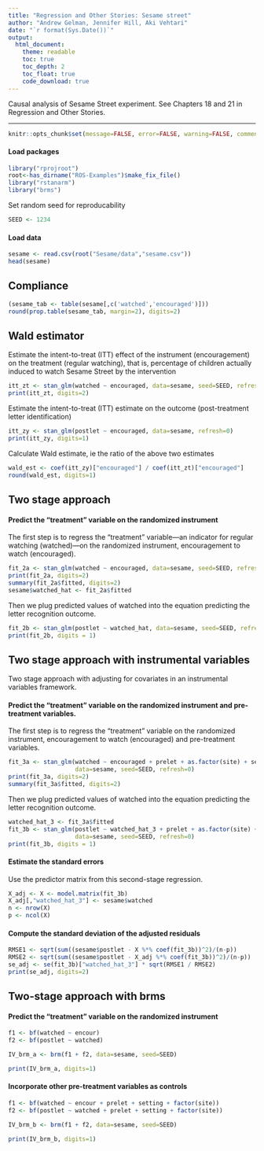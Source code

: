 ```yaml
---
title: "Regression and Other Stories: Sesame street"
author: "Andrew Gelman, Jennifer Hill, Aki Vehtari"
date: "`r format(Sys.Date())`"
output:
  html_document:
    theme: readable
    toc: true
    toc_depth: 2
    toc_float: true
    code_download: true
---
```

Causal analysis of Sesame Street experiment. See Chapters 18 and 21
in Regression and Other Stories.

-------------


```r
knitr::opts_chunk$set(message=FALSE, error=FALSE, warning=FALSE, comment=NA)
```

#### Load packages

```r
library("rprojroot")
root<-has_dirname("ROS-Examples")$make_fix_file()
library("rstanarm")
library("brms")
```

Set random seed for reproducability

```r
SEED <- 1234
```

#### Load data

```r
sesame <- read.csv(root("Sesame/data","sesame.csv"))
head(sesame)
```

## Compliance

```r
(sesame_tab <- table(sesame[,c('watched','encouraged')]))
round(prop.table(sesame_tab, margin=2), digits=2)
```

## Wald estimator

Estimate the intent-to-treat (ITT) effect of the instrument
(encouragement) on the treatment (regular watching), that is,
percentage of children actually induced to watch Sesame Street by
the intervention

```r
itt_zt <- stan_glm(watched ~ encouraged, data=sesame, seed=SEED, refresh=0)
print(itt_zt, digits=2)
```

Estimate the intent-to-treat (ITT) estimate on the outcome
(post-treatment letter identification)

```r
itt_zy <- stan_glm(postlet ~ encouraged, data=sesame, refresh=0)
print(itt_zy, digits=1)
```

Calculate Wald estimate, ie the ratio of the above two estimates

```r
wald_est <- coef(itt_zy)["encouraged"] / coef(itt_zt)["encouraged"]
round(wald_est, digits=1)
```

## Two stage approach

#### Predict the "treatment" variable on the randomized instrument

The first step is to regress the "treatment" variable---an
indicator for regular watching (watched)---on the randomized
instrument, encouragement to watch (encouraged).

```r
fit_2a <- stan_glm(watched ~ encouraged, data=sesame, seed=SEED, refresh=0)
print(fit_2a, digits=2)
summary(fit_2a$fitted, digits=2)
sesame$watched_hat <- fit_2a$fitted
```

Then we plug predicted values of watched into the equation
predicting the letter recognition outcome.

```r
fit_2b <- stan_glm(postlet ~ watched_hat, data=sesame, seed=SEED, refresh=0)
print(fit_2b, digits = 1)
```

## Two stage approach with instrumental variables

Two stage approach with adjusting for covariates in an instrumental variables framework.

#### Predict the "treatment" variable on the randomized instrument and pre-treatment variables.

The first step is to regress the "treatment" variable on the
randomized instrument, encouragement to watch (encouraged) and
pre-treatment variables.

```r
fit_3a <- stan_glm(watched ~ encouraged + prelet + as.factor(site) + setting,
                   data=sesame, seed=SEED, refresh=0)
print(fit_3a, digits=2)
summary(fit_3a$fitted, digits=2)
```

Then we plug predicted values of watched into the equation
predicting the letter recognition outcome.

```r
watched_hat_3 <- fit_3a$fitted
fit_3b <- stan_glm(postlet ~ watched_hat_3 + prelet + as.factor(site) + setting,
                   data=sesame, seed=SEED, refresh=0)
print(fit_3b, digits = 1)
```

#### Estimate the standard errors

Use the predictor matrix from this second-stage regression.

```r
X_adj <- X <- model.matrix(fit_3b)
X_adj[,"watched_hat_3"] <- sesame$watched
n <- nrow(X)
p <- ncol(X)
```

#### Compute the standard deviation of the adjusted residuals

```r
RMSE1 <- sqrt(sum((sesame$postlet - X %*% coef(fit_3b))^2)/(n-p))
RMSE2 <- sqrt(sum((sesame$postlet - X_adj %*% coef(fit_3b))^2)/(n-p))
se_adj <- se(fit_3b)["watched_hat_3"] * sqrt(RMSE1 / RMSE2)
print(se_adj, digits=2)
```

## Two-stage approach with brms

#### Predict the "treatment" variable on the randomized instrument

```r
f1 <- bf(watched ~ encour)
f2 <- bf(postlet ~ watched)
```
```r
IV_brm_a <- brm(f1 + f2, data=sesame, seed=SEED)
```
```r
print(IV_brm_a, digits=1)
```

#### Incorporate other pre-treatment variables as controls

```r
f1 <- bf(watched ~ encour + prelet + setting + factor(site))
f2 <- bf(postlet ~ watched + prelet + setting + factor(site))
```
```r
IV_brm_b <- brm(f1 + f2, data=sesame, seed=SEED)
```
```r
print(IV_brm_b, digits=1)
```

